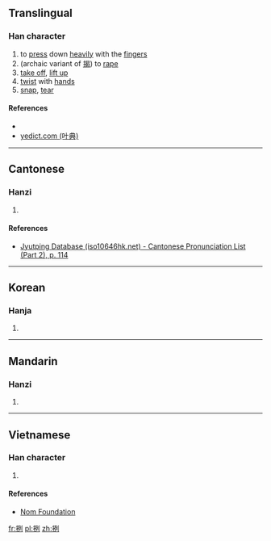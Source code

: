 ==Translingual==

===Han character===
{{Han char|rn=64|rad=手|as=06|sn=9|four=|canj=QMNN|ids=⿰扌列}}

# to [[press]] down [[heavily]] with the [[finger]]s
# (archaic variant of [[揭]]) to [[rape]]
# [[take off]], [[lift up]]
# [[twist]] with [[hand]]s
# [[snap]], [[tear]]

====References====
* {{Han ref|kx=0430.180|dkj=12056|dj=0780.120|hdz=31868.070|uh=6312|ud=25362}}
* [http://yedict.com/htm/64/6429.htm yedict.com (叶典)]

----

==Cantonese==

===Hanzi===
{{yue-hanzi|jyut=[[lit6]]|y=lit6}}

# {{defn|lang=yue|sort=手06}}

====References====
* [http://www.iso10646hk.net/jp/document/download.jsp Jyutping Database (iso10646hk.net) - Cantonese Pronunciation List (Part 2), p. 114]

----

==Korean==

===Hanja===
{{ko-hanja|hangeul=[[련]], [[연]]|eumhun=|rv=ryeon, yeon|mr=ryŏn, yŏn|y=lyen, yen}}

# {{defn|lang=ko|sort=手06}}

----

==Mandarin==

===Hanzi===
{{cmn-hanzi|pin=[[liè]] ([[lie4]]), [[wō]] ([[wo1]])|wg=lieh<sup>4</sup>, wo<sup>1</sup>}}

# {{defn|lang=cmn|sort=手06}}

----

==Vietnamese==

===Han character===
{{vi-hantu|[[trét]], [[liếc]], [[lướt]]|rs=手06}}

# {{defn|lang=vi|sort=手06}}

====References====
* [http://nomfoundation.org/common/nom_details.php?codepoint=6312 Nom Foundation]

[[fr:挒]]
[[pl:挒]]
[[zh:挒]]